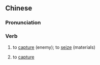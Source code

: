 {{also|俘获}}
==Chinese==
{{zh-forms|s=俘获}}

===Pronunciation===
{{zh-pron
|m=fúhuò
|c=fu1 wok6
|cat=v
}}

===Verb===
{{zh-verb}}

# to [[capture]] (enemy); to [[seize]] (materials)
# {{lb|zh|physics}} to [[capture]]